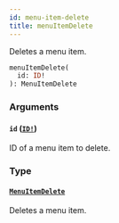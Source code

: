 ```yaml
---
id: menu-item-delete
title: menuItemDelete
---
```


Deletes a menu item.

```graphql
menuItemDelete(
  id: ID!
): MenuItemDelete

```

### Arguments

#### `id` ([`ID!`](/docs/developer/api-reference/scalars/id))

ID of a menu item to delete.

### Type

#### [`MenuItemDelete`](/docs/developer/api-reference/objects/menu-item-delete)

Deletes a menu item.
